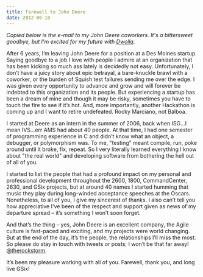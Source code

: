 ```yaml
---
title: Farewell to John Deere
date: 2012-06-18
---
```


_Copied below is the e-mail to my John Deere coworkers. It's a bittersweet goodbye, but I'm excited for my future with [Dwolla](https://www.dwolla.com/)._

After 6 years, I’m leaving John Deere for a position at a Des Moines startup. Saying goodbye to a job I love with people I admire at an organization that has been kicking so much ass lately is decidedly not easy. Unfortunately, I don’t have a juicy story about epic betrayal, a bare-knuckle brawl with a coworker, or the burden of Squish test failures sending me over the edge. I was given every opportunity to advance and grow and will forever be indebted to this organization and its people. But experiencing a startup has been a dream of mine and though it may be risky, sometimes you have to touch the fire to see if it’s hot. And, more importantly, another Hackathon is coming up and I want to retire undefeated. Rocky Marciano, not Balboa.

I started at Deere as an intern in the summer of 2006, back when ISG...I mean IVS…err AMS had about 40 people. At that time, I had one semester of programming experience in C and didn’t know what an object, a debugger, or polymorphism was. To me, "testing" meant compile, run, poke around until it broke, fix, repeat. So I very literally learned everything I know about "the real world" and developing software from bothering the hell out of all of you.

I started to list the people that had a profound impact on my personal and professional development throughout the 2600, 1800, CommandCenter, 2630, and GSix projects, but at around 40 names I started humming that music they play during long-winded acceptance speeches at the Oscars. Nonetheless, to all of you, I give my sincerest of thanks. I also can’t tell you how appreciative I've been of the respect and support given as news of my departure spread – it’s something I won’t soon forget.

And that’s the thing – yes, John Deere is an excellent company, the Agile culture is fast-paced and exciting, and my projects were world changing. But at the end of the day, it’s the people, the relationships I’ll miss the most. So please do stay in touch with tweets or posts; I won’t be that far away! [@therockstorm](https://twitter.com/therockstorm).

It’s been my pleasure working with all of you. Farewell, thank you, and long live GSix!

